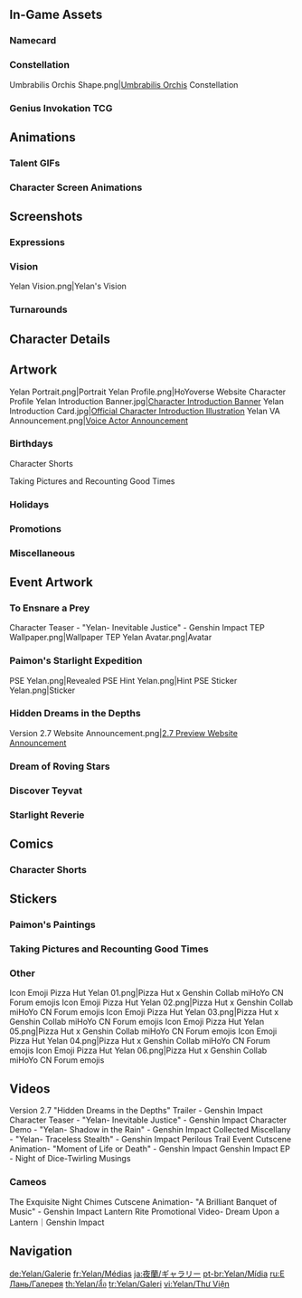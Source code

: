 {{CharacterTabs}}
{{TOC Limit}}
==In-Game Assets==
{{Assets}}

===Namecard===
{{Assets/Namecard|Throw|Yelan}}

===Constellation===
<gallery>Umbrabilis Orchis Shape.png|[[Umbrabilis Orchis]] Constellation</gallery>

===Genius Invokation TCG===
{{Main|Genius Invokation TCG}}
{{Genius Invokation TCG Cards by Featured Gallery}}

==Animations==
===Talent GIFs===
{{Talent Previews by Character|Yelan}}

===Character Screen Animations===
{{Preview/CharacterAnimations}}

==Screenshots==
===Expressions===
{{Character Expression|Yelan|Default|Smiley|Pensive}}

===Vision===
<gallery>Yelan Vision.png|Yelan's Vision</gallery>

===Turnarounds===
{{Turnarounds}}

==Character Details==
{{Files by Character Gallery|character=Yelan|Character Details}}

==Artwork==
<gallery>
Yelan Portrait.png|Portrait
Yelan Profile.png|HoYoverse Website Character Profile
Yelan Introduction Banner.jpg|[https://www.hoyolab.com/article/3996994 Character Introduction Banner]<!--2022-03-28-->
Yelan Introduction Card.jpg|[https://twitter.com/genshinimpact/status/1508383398204620802 Official Character Introduction Illustration]<!--2022-03-28-->
Yelan VA Announcement.png|[https://twitter.com/GenshinImpact/status/1529341499116224512 Voice Actor Announcement]
</gallery>

===Birthdays===
{{Files by Character Gallery|Yelan Birthday Artwork|character = Yelan|not1=Character Shorts|not2=Taking Pictures and Recounting Good Times Images}}

;Character Shorts
{{Files by Character Gallery|Yelan Birthday Artwork|character = Yelan|not1=Character Birthday Artwork|not2=Taking Pictures and Recounting Good Times Images}}

;Taking Pictures and Recounting Good Times
{{Main|Taking Pictures and Recounting Good Times/Yelan}}
{{Files by Character Gallery|Yelan Birthday Artwork|character = Yelan|not1=Character Shorts|not2=Character Birthday Artwork}}

===Holidays===
{{Files by Character Gallery|Holiday Artwork}}

===Promotions===
{{Files by Character Gallery|Promotional Artwork}}
<!--
===Social Media===
{{Files by Character Gallery|Social Media Celebration}}
-->
===Miscellaneous===
{{Files by Character Gallery|Miscellaneous Artwork}}

==Event Artwork==
===To Ensnare a Prey===
{{Main|To Ensnare a Prey}}
<gallery>
Character Teaser - "Yelan- Inevitable Justice" - Genshin Impact
TEP Wallpaper.png|Wallpaper
TEP Yelan Avatar.png|Avatar
</gallery>

===Paimon's Starlight Expedition===
{{Main|Paimon's Starlight Expedition}}
<gallery>
PSE Yelan.png|Revealed
PSE Hint Yelan.png|Hint
PSE Sticker Yelan.png|Sticker
</gallery>

===Hidden Dreams in the Depths===
{{Main|Hidden Dreams in the Depths}}
<gallery>
Version 2.7 Website Announcement.png|[https://twitter.com/GenshinImpact/status/1527862268188565511 2.7 Preview Website Announcement]
</gallery>

===Dream of Roving Stars===
{{Main|Dream of Roving Stars}}
{{Files by Character Gallery|Dream of Roving Stars Images}}

===Discover Teyvat===
{{Main|Discover Teyvat}}
{{Files by Character Gallery|Discover Teyvat Images}}

===Starlight Reverie===
{{Main|Starlight Reverie}}
{{Files by Character Gallery|Starlight Reverie Images}}

==Comics==
===Character Shorts===
{{Files by Character Gallery|Character Shorts|character = Yelan|not1=Yelan Birthday Artwork}}

==Stickers==
===Paimon's Paintings===
{{Paimon's Paintings Images|Yelan|nochar=1|nopplink=1}}

===Taking Pictures and Recounting Good Times===
{{Files by Character Gallery|Taking Pictures and Recounting Good Times Sprites}}

===Other===
<gallery>
Icon Emoji Pizza Hut Yelan 01.png|Pizza Hut x Genshin Collab miHoYo CN Forum emojis
Icon Emoji Pizza Hut Yelan 02.png|Pizza Hut x Genshin Collab miHoYo CN Forum emojis
Icon Emoji Pizza Hut Yelan 03.png|Pizza Hut x Genshin Collab miHoYo CN Forum emojis
Icon Emoji Pizza Hut Yelan 05.png|Pizza Hut x Genshin Collab miHoYo CN Forum emojis
Icon Emoji Pizza Hut Yelan 04.png|Pizza Hut x Genshin Collab miHoYo CN Forum emojis
Icon Emoji Pizza Hut Yelan 06.png|Pizza Hut x Genshin Collab miHoYo CN Forum emojis
</gallery>

==Videos==
<gallery>
Version 2.7 "Hidden Dreams in the Depths" Trailer - Genshin Impact
Character Teaser - "Yelan- Inevitable Justice" - Genshin Impact
Character Demo - "Yelan- Shadow in the Rain" - Genshin Impact
Collected Miscellany - "Yelan- Traceless Stealth" - Genshin Impact
Perilous Trail Event Cutscene Animation- "Moment of Life or Death" - Genshin Impact
Genshin Impact EP - Night of Dice-Twirling Musings
</gallery>

===Cameos===
<gallery>
The Exquisite Night Chimes Cutscene Animation- "A Brilliant Banquet of Music" - Genshin Impact
Lantern Rite Promotional Video- Dream Upon a Lantern｜Genshin Impact
</gallery>
<!--
==References==
{{Reflist}}
-->

==Navigation==
{{Character Navbox|Gallery}}

[[de:Yelan/Galerie]]
[[fr:Yelan/Médias]]
[[ja:夜蘭/ギャラリー]]
[[pt-br:Yelan/Mídia]]
[[ru:Е Лань/Галерея]]
[[th:Yelan/สื่อ]]
[[tr:Yelan/Galeri]]
[[vi:Yelan/Thư Viện]]